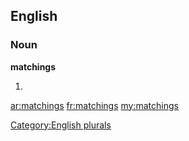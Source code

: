 ==English==

===Noun===
'''matchings'''

# {{plural of|[[matching]]}}

[[Category:English plurals]]

[[ar:matchings]]
[[fr:matchings]]
[[my:matchings]]